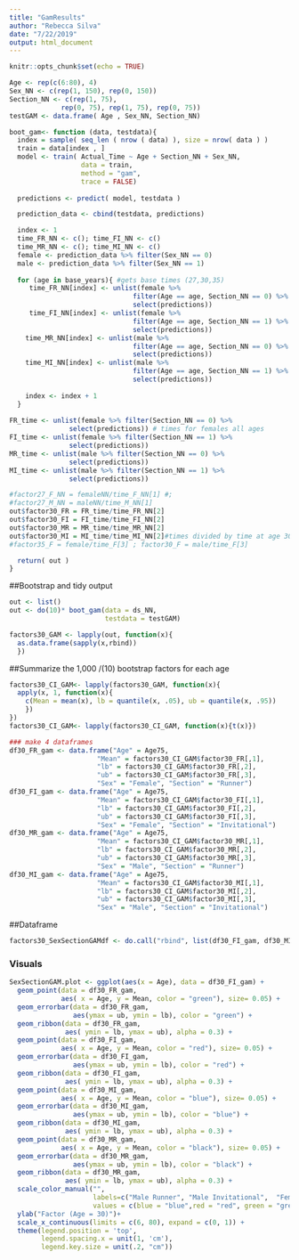 ```yaml
---
title: "GamResults"
author: "Rebecca Silva"
date: "7/22/2019"
output: html_document
---
```


```r
knitr::opts_chunk$set(echo = TRUE)
```

```r
Age <- rep(c(6:80), 4)
Sex_NN <- c(rep(1, 150), rep(0, 150))
Section_NN <- c(rep(1, 75), 
             rep(0, 75), rep(1, 75), rep(0, 75)) 
testGAM <- data.frame( Age , Sex_NN, Section_NN)
```


```r
boot_gam<- function (data, testdata){
  index = sample( seq_len ( nrow ( data) ), size = nrow( data ) ) 
  train = data[index , ]
  model <- train( Actual_Time ~ Age + Section_NN + Sex_NN,
                  data = train,
                  method = "gam",
                  trace = FALSE)
  
  predictions <- predict( model, testdata )

  prediction_data <- cbind(testdata, predictions)  

  index <- 1
  time_FR_NN <- c(); time_FI_NN <- c()
  time_MR_NN <- c(); time_MI_NN <- c()
  female <- prediction_data %>% filter(Sex_NN == 0) 
  male <- prediction_data %>% filter(Sex_NN == 1) 
  
  for (age in base_years){ #gets base times (27,30,35)
     time_FR_NN[index] <- unlist(female %>% 
                               filter(Age == age, Section_NN == 0) %>% 
                               select(predictions))
     time_FI_NN[index] <- unlist(female %>% 
                               filter(Age == age, Section_NN == 1) %>% 
                               select(predictions))
    time_MR_NN[index] <- unlist(male %>% 
                               filter(Age == age, Section_NN == 0) %>% 
                               select(predictions))
    time_MI_NN[index] <- unlist(male %>% 
                               filter(Age == age, Section_NN == 1) %>% 
                               select(predictions))
    
    index <- index + 1
  }
  
FR_time <- unlist(female %>% filter(Section_NN == 0) %>% 
               select(predictions)) # times for females all ages 
FI_time <- unlist(female %>% filter(Section_NN == 1) %>% 
               select(predictions))
MR_time <- unlist(male %>% filter(Section_NN == 0) %>% 
               select(predictions))
MI_time <- unlist(male %>% filter(Section_NN == 1) %>% 
               select(predictions))

#factor27_F_NN = femaleNN/time_F_NN[1] #;
#factor27_M_NN = maleNN/time_M_NN[1] 
out$factor30_FR = FR_time/time_FR_NN[2]
out$factor30_FI = FI_time/time_FI_NN[2]
out$factor30_MR = MR_time/time_MR_NN[2]
out$factor30_MI = MI_time/time_MI_NN[2]#times divided by time at age 30 
#factor35_F = female/time_F[3] ; factor30_F = male/time_F[3]

  return( out )
}
```

##Bootstrap and tidy output 
```r
out <- list()
out <- do(10)* boot_gam(data = ds_NN, 
                        testdata = testGAM) 

factors30_GAM <- lapply(out, function(x){  
  as.data.frame(sapply(x,rbind))
  })
```


##Summarize the 1,000 /(10) bootstrap factors for each age 
```r
factors30_CI_GAM<- lapply(factors30_GAM, function(x){
  apply(x, 1, function(x){
    c(Mean = mean(x), lb = quantile(x, .05), ub = quantile(x, .95))
    })
})
factors30_CI_GAM<- lapply(factors30_CI_GAM, function(x){t(x)})

### make 4 dataframes 
df30_FR_gam <- data.frame("Age" = Age75, 
                      "Mean" = factors30_CI_GAM$factor30_FR[,1],
                      "lb" = factors30_CI_GAM$factor30_FR[,2],
                      "ub" = factors30_CI_GAM$factor30_FR[,3], 
                      "Sex" = "Female", "Section" = "Runner")
df30_FI_gam <- data.frame("Age" = Age75, 
                      "Mean" = factors30_CI_GAM$factor30_FI[,1],
                      "lb" = factors30_CI_GAM$factor30_FI[,2],
                      "ub" = factors30_CI_GAM$factor30_FI[,3],
                      "Sex" = "Female", "Section" = "Invitational")
df30_MR_gam <- data.frame("Age" = Age75,
                      "Mean" = factors30_CI_GAM$factor30_MR[,1],
                      "lb" = factors30_CI_GAM$factor30_MR[,2],
                      "ub" = factors30_CI_GAM$factor30_MR[,3],
                      "Sex" = "Male", "Section" = "Runner")
df30_MI_gam <- data.frame("Age" = Age75,
                      "Mean" = factors30_CI_GAM$factor30_MI[,1],
                      "lb" = factors30_CI_GAM$factor30_MI[,2],
                      "ub" = factors30_CI_GAM$factor30_MI[,3],
                      "Sex" = "Male", "Section" = "Invitational")

```

##Dataframe
```r
factors30_SexSectionGAMdf <- do.call("rbind", list(df30_FI_gam, df30_MI_gam, df30_FR_gam, df30_MR_gam ))
```


### Visuals 

```r
SexSectionGAM.plot <- ggplot(aes(x = Age), data = df30_FI_gam) +
  geom_point(data = df30_FR_gam, 
             aes( x = Age, y = Mean, color = "green"), size= 0.05) +
  geom_errorbar(data = df30_FR_gam, 
                aes(ymax = ub, ymin = lb), color = "green") +
  geom_ribbon(data = df30_FR_gam, 
              aes( ymin = lb, ymax = ub), alpha = 0.3) +
  geom_point(data = df30_FI_gam, 
             aes( x = Age, y = Mean, color = "red"), size= 0.05) +
  geom_errorbar(data = df30_FI_gam, 
                aes(ymax = ub, ymin = lb), color = "red") +
  geom_ribbon(data = df30_FI_gam, 
              aes( ymin = lb, ymax = ub), alpha = 0.3) +
  geom_point(data = df30_MI_gam, 
             aes( x = Age, y = Mean, color = "blue"), size= 0.05) +
  geom_errorbar(data = df30_MI_gam, 
                aes(ymax = ub, ymin = lb), color = "blue") +
  geom_ribbon(data = df30_MI_gam, 
              aes( ymin = lb, ymax = ub), alpha = 0.3) +
  geom_point(data = df30_MR_gam, 
             aes( x = Age, y = Mean, color = "black"), size= 0.05) +
  geom_errorbar(data = df30_MR_gam, 
                aes(ymax = ub, ymin = lb), color = "black") +
  geom_ribbon(data = df30_MR_gam, 
              aes( ymin = lb, ymax = ub), alpha = 0.3) + 
  scale_color_manual("", 
                     labels=c("Male Runner", "Male Invitational",  "Female Runner", "Female Invitational"),
                     values = c(blue = "blue",red = "red", green = "green", black = "black")) +
  ylab("Factor (Age = 30)")+
  scale_x_continuous(limits = c(6, 80), expand = c(0, 1)) +
  theme(legend.position = 'top', 
        legend.spacing.x = unit(1, 'cm'), 
        legend.key.size = unit(.2, "cm"))


```

